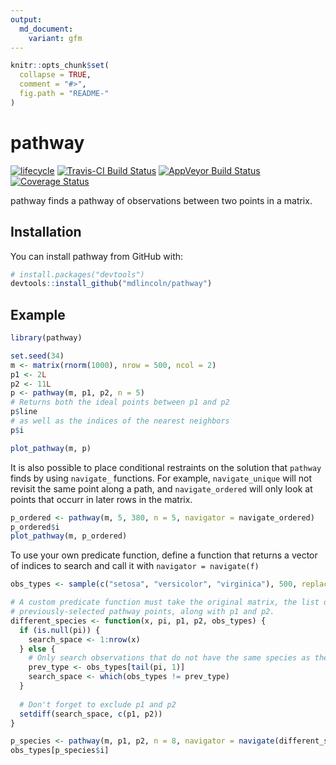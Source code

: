 ```yaml
---
output:
  md_document:
    variant: gfm
---
```


<!-- README.md is generated from README.Rmd. Please edit that file -->

```r
knitr::opts_chunk$set(
  collapse = TRUE,
  comment = "#>",
  fig.path = "README-"
)
```

# pathway

[![lifecycle](https://img.shields.io/badge/lifecycle-experimental-orange.svg)](https://www.tidyverse.org/lifecycle/#experimental)
[![Travis-CI Build Status](https://travis-ci.org/mdlincoln/pathway.svg?branch=master)](https://travis-ci.org/mdlincoln/pathway)
[![AppVeyor Build Status](https://ci.appveyor.com/api/projects/status/github/mdlincoln/pathway?branch=master&svg=true)](https://ci.appveyor.com/project/mdlincoln/pathway)
[![Coverage Status](https://img.shields.io/codecov/c/github/mdlincoln/pathway/master.svg)](https://codecov.io/github/mdlincoln/pathway?branch=master)

pathway finds a pathway of observations between two points in a matrix.

## Installation

You can install pathway from GitHub with:

```r
# install.packages("devtools")
devtools::install_github("mdlincoln/pathway")
```

## Example

```r
library(pathway)

set.seed(34)
m <- matrix(rnorm(1000), nrow = 500, ncol = 2)
p1 <- 2L
p2 <- 11L
p <- pathway(m, p1, p2, n = 5)
# Returns both the ideal points between p1 and p2
p$line
# as well as the indices of the nearest neighbors
p$i

plot_pathway(m, p)
```

It is also possible to place conditional restraints on the solution that `pathway` finds by using `navigate_` functions.
For example, `navigate_unique` will not revisit the same point along a path, and `navigate_ordered` will only look at points that occurr in later rows in the matrix.

```r
p_ordered <- pathway(m, 5, 380, n = 5, navigator = navigate_ordered)
p_ordered$i
plot_pathway(m, p_ordered)
```

To use your own predicate function, define a function that returns a vector of indices to search and call it with `navigator = navigate(f)`

```r
obs_types <- sample(c("setosa", "versicolor", "virginica"), 500, replace = TRUE)

# A custom predicate function must take the original matrix, the list of
# previously-selected pathway points, along with p1 and p2.
different_species <- function(x, pi, p1, p2, obs_types) {
  if (is.null(pi)) {
    search_space <- 1:nrow(x)
  } else {
    # Only search observations that do not have the same species as the immediately previous one.
    prev_type <- obs_types[tail(pi, 1)]
    search_space <- which(obs_types != prev_type)
  }
  
  # Don't forget to exclude p1 and p2
  setdiff(search_space, c(p1, p2))
}

p_species <- pathway(m, p1, p2, n = 8, navigator = navigate(different_species, obs_types))
obs_types[p_species$i]
```
